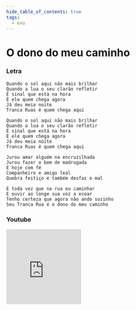 ```yaml
---
hide_table_of_contents: true
tags:
  - exu
---
```


# O dono do meu caminho

### Letra

```text
Quando o sol aqui não mais brilhar
Quando a lua o seu clarão refletir
É sinal que está na hora
É ele quem chega agora
Já deu meia noite
Tranca Ruas é quem chega aqui

Quando o sol aqui não mais brilhar
Quando a lua o seu clarão refletir
É sinal que está na hora
É ele quem chega agora
Já deu meia noite
Tranca Ruas é quem chega aqui

Jurou amar alguém na encruzilhada
Jurou fazer o bem de madrugada
E hoje com fé
Companheiro e amigo leal
Quebra feitiço e também desfaz o mal

E toda vez que na rua eu caminhar
E ouvir ao longe sua voz a ecoar
Tenho certeza que agora não ando sozinho
Seu Tranca Rua é o dono do meu caminho
```

### Youtube

<iframe
  width="200"
  height="200"
  src="https://www.youtube.com/embed/jMRun3Whklw"
  title="YouTube video player"
  frameborder="0"
  allow="accelerometer; autoplay; clipboard-write; encrypted-media; gyroscope; picture-in-picture; web-share"
  referrerpolicy="strict-origin-when-cross-origin"
  allowfullscreen
></iframe>
